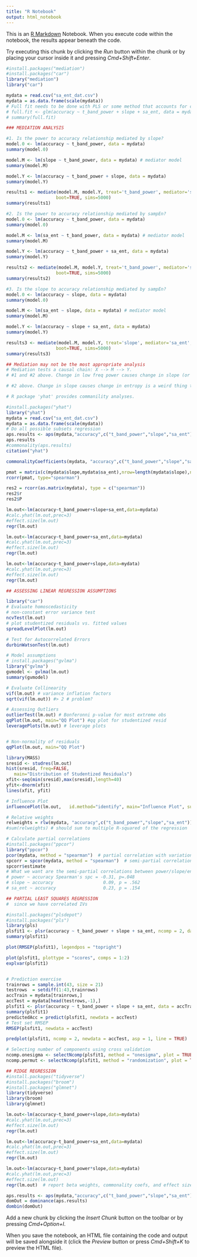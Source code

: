 ```yaml
---
title: "R Notebook"
output: html_notebook
---
```


This is an [R Markdown](http://rmarkdown.rstudio.com) Notebook. When you execute code within the notebook, the results appear beneath the code. 

Try executing this chunk by clicking the *Run* button within the chunk or by placing your cursor inside it and pressing *Cmd+Shift+Enter*. 

```r
#install.packages("mediation")
#install.packages("car")
library("mediation")
library("car")

mydata = read.csv("sa_ent_dat.csv")
mydata = as.data.frame(scale(mydata))
# Full fit needs to be done with PLS or some method that accounts for correlated variables.
# full.fit <- glm(accuracy ~ t_band_power + slope + sa_ent, data = mydata)
# summary(full.fit)

### MEDIATION ANALYSIS

#1. Is the power to accuracy relationship mediated by slope?
model.0 <- lm(accuracy ~ t_band_power, data = mydata)
summary(model.0)

model.M <- lm(slope ~ t_band_power, data = mydata) # mediator model
summary(model.M)

model.Y <- lm(accuracy ~ t_band_power + slope, data = mydata)
summary(model.Y)


```

```r
results1 <- mediate(model.M, model.Y, treat='t_band_power', mediator='slope',
                   boot=TRUE, sims=5000)
summary(results1)
```

```r
#2. Is the power to accuracy relationship mediated by sampEn?
model.0 <- lm(accuracy ~ t_band_power, data = mydata)
summary(model.0)

model.M <- lm(sa_ent ~ t_band_power, data = mydata) # mediator model
summary(model.M)

model.Y <- lm(accuracy ~ t_band_power + sa_ent, data = mydata)
summary(model.Y)
```

```r
results2 <- mediate(model.M, model.Y, treat='t_band_power', mediator='sa_ent',
                   boot=TRUE, sims=5000)
summary(results2)
```

```r
#3. Is the slope to accuracy relationship mediated by sampEn?
model.0 <- lm(accuracy ~ slope, data = mydata)
summary(model.0)

model.M <- lm(sa_ent ~ slope, data = mydata) # mediator model
summary(model.M)

model.Y <- lm(accuracy ~ slope + sa_ent, data = mydata)
summary(model.Y)
```

```r
results3 <- mediate(model.M, model.Y, treat='slope', mediator='sa_ent',
                   boot=TRUE, sims=5000)
summary(results3)
```

```r
## Mediation may not be the most appropriate analysis
# Mediation tests a causal chain: X --> M --> Y.
# #1 and #2 above. Change in low freq power causes change in slope (or sampEn) and change in slope (or sampEn) causes change in performance -- this mediation is tested in #1 and #2 above. May be justifiable.

# #2 above. Change in slope causes change in entropy is a weird thing to test. More likely is that the same underlying activity changes caused both slope and entropy to change. This should just be tested using multiple linear regression and looking at unique and shared variance, etc. This possibility also holds for both #1 and #2 --> the same activity changes cause parallel changes in power, slope, and entropy. So MLR is appropriate for all analyses. 

# R package 'yhat' provides commanility analyses. 

#install.packages("yhat")
library("yhat")
mydata = read.csv("sa_ent_dat.csv")
mydata = as.data.frame(scale(mydata))
# Do all possible subsets regression
aps.results <- aps(mydata,"accuracy",c("t_band_power","slope","sa_ent"))
aps.results
#commonality(aps.results)
citation("yhat")
```


```r
commonalityCoefficients(mydata, "accuracy",c("t_band_power","slope","sa_ent"), imat=FALSE)

pmat = matrix(c(mydata$slope,mydata$sa_ent),nrow=length(mydata$slope),ncol=2)
rcorr(pmat, type="spearman")

res2 = rcorr(as.matrix(mydata), type = c("spearman"))
res2$r
res2$P
```



```r
lm.out<-lm(accuracy~t_band_power+slope+sa_ent,data=mydata)
#calc.yhat(lm.out,prec=3)
#effect.size(lm.out)
regr(lm.out)
```

```r
lm.out<-lm(accuracy~t_band_power+sa_ent,data=mydata)
#calc.yhat(lm.out,prec=3)
#effect.size(lm.out)
regr(lm.out)
```
```r
lm.out<-lm(accuracy~t_band_power+slope,data=mydata)
#calc.yhat(lm.out,prec=3)
#effect.size(lm.out)
regr(lm.out)
```

```r
## ASSESSING LINEAR REGRESSION ASSUMPTIONS

library("car")
# Evaluate homoscedasticity
# non-constant error variance test
ncvTest(lm.out)
# plot studentized residuals vs. fitted values 
spreadLevelPlot(lm.out)

# Test for Autocorrelated Errors
durbinWatsonTest(lm.out)

# Model assumptions
# install.packages("gvlma")
library("gvlma")
gvmodel <- gvlma(lm.out) 
summary(gvmodel)

# Evaluate Collinearity
vif(lm.out) # variance inflation factors 
sqrt(vif(lm.out)) #> 2 # problem?

# Assessing Outliers
outlierTest(lm.out) # Bonferonni p-value for most extreme obs
qqPlot(lm.out, main="QQ Plot") #qq plot for studentized resid 
leveragePlots(lm.out) # leverage plots


# Non-normality of residuals
qqPlot(lm.out, main="QQ Plot")

library(MASS)
sresid <- studres(lm.out) 
hist(sresid, freq=FALSE, 
   main="Distribution of Studentized Residuals")
xfit<-seq(min(sresid),max(sresid),length=40) 
yfit<-dnorm(xfit) 
lines(xfit, yfit)

# Influence Plot 
influencePlot(lm.out,	id.method="identify", main="Influence Plot", sub="Circle size is proportial to Cook's Distance" )
```

```r
# Relative weights
relweights = rlw(mydata, "accuracy",c("t_band_power","slope","sa_ent"))
#sum(relweights) # should sum to multiple R-squared of the regression
```

```r
# Calculate partial correlations
#install.packages("ppcor")
library("ppcor")
pcor(mydata, method = "spearman")  # partial correlation with variation from other variables only removed from both variables of the pair
spcorr = spcor(mydata, method = "spearman")  # semi-partial correlation with variation from other variables only removed from the second variable of the pair
spcorr$estimate
# What we want are the semi-partial correlations between power/slope/entropy and accuracy (second variable)
# power ~ accuracy Spearman's spc = -0.31, p=.048
# slope ~ accuracy                   0.09, p = .562
# sa_ent ~ accuracy                  0.23, p = .154
```

```r
## PARTIAL LEAST SQUARES REGRESSION 
#  since we have correlated IVs

#install.packages("plsdepot")
#install.packages("pls")
library(pls)
plsfit1 <- plsr(accuracy ~ t_band_power + slope + sa_ent, ncomp = 2, data = mydata, validation = "LOO")
summary(plsfit1)

plot(RMSEP(plsfit1), legendpos = "topright")

plot(plsfit1, plottype = "scores", comps = 1:2)
explvar(plsfit1)


# Prediction exercise
trainrows = sample.int(43, size = 21)
testrows  = setdiff(1:43,trainrows)
accTrain = mydata[trainrows,]
accTest = mydata[head(testrows,-1),]
plsfit1 <- plsr(accuracy ~ t_band_power + slope + sa_ent, data = accTrain, validation = "CV")
summary(plsfit1)
predictedAcc = predict(plsfit1, newdata = accTest)
# Test set RMSEP
RMSEP(plsfit1, newdata = accTest)

predplot(plsfit1, ncomp = 2, newdata = accTest, asp = 1, line = TRUE)

# Selecting number of components using cross validation
ncomp.onesigma <- selectNcomp(plsfit1, method = "onesigma", plot = TRUE, ylim = c(.18, 2))
ncomp.permut <- selectNcomp(plsfit1, method = "randomization", plot = TRUE, ylim = c(.18, 2))


```

```r
## RIDGE REGRESSION
#install.packages("tidyverse")
#install.packages("broom")
#install.packages("glmnet")
library(tidyverse)
library(broom)
library(glmnet)
```

```r
lm.out<-lm(accuracy~t_band_power+slope,data=mydata)
#calc.yhat(lm.out,prec=3)
#effect.size(lm.out)
regr(lm.out)
```
```r
lm.out<-lm(accuracy~t_band_power+sa_ent,data=mydata)
#calc.yhat(lm.out,prec=3)
#effect.size(lm.out)
regr(lm.out)
```

```r
lm.out<-lm(accuracy~t_band_power*slope,data=mydata)
#calc.yhat(lm.out,prec=3)
#effect.size(lm.out)
regr(lm.out)  # report beta weights, commonality coefs, and effect sizes

aps.results <- aps(mydata,"accuracy",c("t_band_power","slope","sa_ent"))
domOut = dominance(aps.results)
dombin(domOut)

```

Add a new chunk by clicking the *Insert Chunk* button on the toolbar or by pressing *Cmd+Option+I*.

When you save the notebook, an HTML file containing the code and output will be saved alongside it (click the *Preview* button or press *Cmd+Shift+K* to preview the HTML file).
